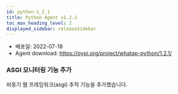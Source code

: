 ```yaml
---
id: python-1_2_1
title: Python Agent v1.2.1
toc_max_heading_level: 2
displayed_sidebar: releaseSidebar
---
```



* 배포일: 2022-07-18
* Agent download: https://pypi.org/project/whatap-python/1.2.1/

### ASGI 모니터링 기능 추가 

비동기 웹 프레임워크(asgi) 추적 기능을 추가했습니다.
